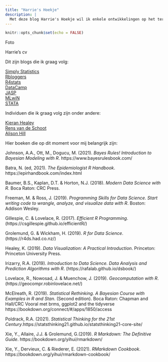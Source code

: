 ```yaml
---
title: "Harrie's Hoekje"
description: |
  Met deze blog Harrie's Hoekje wil ik enkele ontwikkelingen op het terrein van moderne data-analyse bijhouden. Op dit terrein gebeurt op dit moment heel veel. Het zo nu en dan erover schrijven is voor mij een manier om een beetje bij te blijven en ontwikkelingen die mij interesseren zichtbaar te maken.   
---
```


```r
knitr::opts_chunk$set(echo = FALSE)
```


Foto

Harrie's cv


Dit zijn blogs die ik graag volg:

[Simply Statistics](https://simplystatistics.org/)   
[Rbloggers](https://www.r-bloggers.com/)   
[R4stats](http://r4stats.com/)   
[DataCamp](https://www.datacamp.com/)  
[JASP](https://jasp-stats.org/)   
[MLwiN](http://www.bristol.ac.uk/cmm/software/mlwin/)   
[STATA](https://www.stata.com/)   

Individuen die ik graag volg zijn onder andere:   

[Kieran Healey](https://github.com/kjhealy)   
[Rens van de Schoot](https://www.rensvandeschoot.com)   
[Alison Hill](https://alison.rbind.io/)   
 

Hier boeken die op dit moment voor mij belangrijk zijn:

Johnson, A.A., Ott, M., Dogucu, M. (2021). *Bayes Rules! Introduction to Bayesian Modeling with R*. https://www.bayesrulesbook.com/ 

Batra, N. (ed, 2021). *The Epidemiologist R Handbook*. https://epirhandbook.com/index.html

Baumer, B.S., Kaplan, D.T. & Horton, N.J. (2018). *Modern Data Science with R*. Boca Raton: CRC Press. 

Freeman, M. & Ross, J. (2019). *Programming Skills for Data Science. Start writing code to wrangle, analyze, and visualize data with R*. Boston: Addison Wesley.

Gillespie, C. & Lovelace, R. (2017). *Efficient R Programming*. (https://csgillespie.github.io/efficientR/) 

Grolemund, G. & Wickham, H. (2019). *R for Data Science*. (https://r4ds.had.co.nz/) 

Healey, K. (2019). *Data Visualization: A Practical Introduction*. Princeton: Princeton University Press.  

Irizarry, R.A. (2019). *Introduction to Data Science. Data Analysis and Prediction Algorithms with R*. (https://rafalab.github.io/dsbook/) 

Lovelace, R., Nowosad, J. & Muenchow, J. (2019). *Geocomputation with R*. (https://geocompr.robinlovelace.net/) 

McElreath, R. (2019). *Statistical Rethinking. A Bayesian Course with Examples in R and Stan*. (Second edition). Boca Raton: Chapman and Hall/CRC  Vooral met brms, ggplot2 and the tidyverse https://bookdown.org/connect/#/apps/1850/access 

Poldrack, R.A. (2021). *Statistical Thinking for the 21st Century*.https://statsthinking21.github.io/statsthinking21-core-site/

Xie, Y., Allaire, J.J. & Grolemund, G.(2019). *R Markdown: The Definitive Guide*. https://bookdown.org/yihui/rmarkdown/ 

Xie, Y., Dervieux, C. & Riederer, E. (2021). *RMarkdown Cookbook*. https://bookdown.org/yihui/rmarkdown-cookbook/



